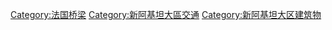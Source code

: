 [[Category:法国桥梁|Category:法国桥梁]]
[[Category:新阿基坦大區交通|Category:新阿基坦大區交通]]
[[Category:新阿基坦大区建筑物|Category:新阿基坦大区建筑物]]